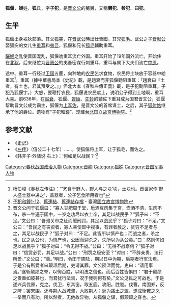 {{模板:Infobox 先秦人物
|名稱=狐偃
|姓=[[姬姓|姬]]
|氏=[[狐氏|狐]]
|名=偃
|字=子犯
|别名=咎犯、舅犯
|别字=
|諡号=
|官位=[[晉國|晉國]]上軍佐
|時代=春秋
|國家=晉國
|身份=卿
|出生日期=
|逝世日期=前629年
|父=[[狐突|狐突]]
|子女=[[狐射姑|狐射姑]]
}}
'''狐偃'''{{BD|？||前629年|catIdx=Hu Yan}}，'''姬'''姓，'''狐'''氏，字'''子犯'''。是[[晋文公|晋文公]]的舅舅，又稱'''舅犯'''、'''咎犯'''、'''臼犯'''。

==生平==
狐偃出身戎狄部落。其父[[狐突|狐突]]，在[[晋武公|晋武公]]時出仕晉國。其兄[[狐毛|狐毛]]。武公之子[[晋献公|晋献公]]娶狐突的女儿生[[重耳|重耳]]和[[夷吾|夷吾]]，狐偃和兄长[[狐毛|狐毛]]輔助重耳。

[[驪姬|驪姬]]之乱使晋国混乱，狐偃劝重耳流亡外国。重耳开始了19年国外流亡。开始住在[[北狄|北狄]]，后来继位为[[晋惠公|晋惠公]]的夷吾密谋行刺重耳，重耳与属下大夫们流亡[[中原|中原]]。

途中、重耳一行经过[[卫国|卫国]]五鹿，向种地的[[农民|农民]]乞求食物，农民将土块放于容器中給重耳<ref>杨伯峻《春秋左传注》：“‘乞食于野人，野人与之块’块，土块也。晋世家作‘野人盛土器中进之’，盖器者，公子乞食所用者也”</ref>。重耳（據中華書局本《史記》載，是趙衰而非狐偃勸阻重耳：「趙衰曰『土者，有土也，君其拜受之。』」但北大本《春秋左傳正義》載，是子犯勸阻重耳。子犯乃狐偃字。）大怒，要鞭打农民，狐偃说农民献土，说明公子得到土地啊，重耳大喜。前636年，在[[赵衰|赵衰]]、狐偃、[[胥臣|胥臣]]、[[先轸|先轸]]的辅佐下重耳成为国君晋文公，狐偃帮助晋文公成为霸主，狐偃为[[晋国六卿|上军佐]]，是晋文公的首席谋士，之后，其子[[狐射姑|狐射姑]]继承了他的爵位。遗物有“子犯和鐘”，现藏[[台北|台北]][[国立故宫博物院|国立故宫博物院]]。<ref>[http://www.npm.gov.tw/zh-tw/Article.aspx?sNo=04001142 子犯和鐘1-12]、[http://www.npm.gov.tw/zh-tw/collection/selections_02.htm?docno=329&catno=19&pageno=3 舊連結]、[https://web.archive.org/web/20120407104825/http://www.npm.gov.tw/zh-tw/collection/selections_02.htm?docno=329&catno=19&pageno=3  舊連結存檔] - 臺灣[[國立故宮博物院|國立故宮博物院]]</ref>

==参考文献==
*《[[史记|史记]]》
*《[[左传|左传]]》（僖公二十七年）……，使狐偃将上军，让于狐毛，而佐之。
*《韩非子·外储说·右上》：‘何如足以战民？’<ref>晋文公问于狐偃曰：“寡人甘肥周于堂，卮酒豆肉集于宫，壶酒不清，生肉不布，杀一牛遍于国中，一岁之功尽以衣士卒，其足以战民乎？”狐子曰：“不足。”文公曰：“吾弛关市之征而缓刑罚，其足以战民乎？”狐子对曰：“不足。”文公曰：“吾民之有丧资者，寡人亲使郎中视事，有罪者赦之，贫穷不足者与之，其足以战民乎？”狐子对曰：“不足。此皆所以慎产也；而战之者，杀之也。民之从公也，为慎产也，公因而迎杀之，失所以为从公矣。”曰：然则何如足以战民乎？”狐子对曰：“令无得不战。”公曰：“无得不战奈何？”狐子对曰：“信赏必罚，其足以战。”公曰：“刑罚之极安至？”对曰：“不辟亲贵，法行所爱。”文公曰：“善。”明日，令田于圃陆，期以日中为期，后期者行军法焉。于是公有所爱者曰颠颉后期，吏请其罪，文公陨涕而忧。吏曰：“请用事焉。”遂斩颠颉之脊，以徇百姓，以明法之信也。而后百姓皆惧曰：“君于颠颉之贵重如彼甚也，而君犹行法焉，况于我则何有矣。”文公见民之可战也，于是遂兴兵伐原，克之。伐卫，东其亩，取五鹿。攻阳。胜虢。伐曹。南围郑，反之陴；罢宋围。还与荆人战城濮，大败荆人；返为践土之盟，遂成衡雍之义：一举而八有功。所以然者，无他故异物，从狐偃之谋，假颠颉之脊也。 </ref>
{{reflist}}

[[Category:春秋战国政治人物|Category:春秋战国政治人物]]
[[Category:晋卿|Category:晋卿]]
[[Category:狐姓|Category:狐姓]]
[[Category:晋国军事人物|Category:晋国军事人物]]